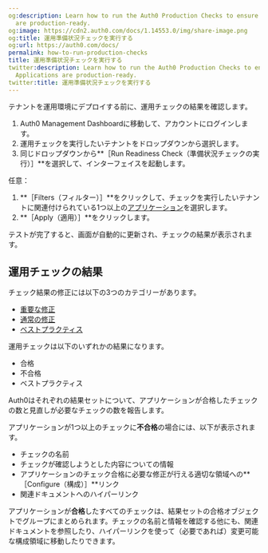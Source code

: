 ```yaml
---
og:description: Learn how to run the Auth0 Production Checks to ensure that your Applications
  are production-ready.
og:image: https://cdn2.auth0.com/docs/1.14553.0/img/share-image.png
og:title: 運用準備状況チェックを実行する
og:url: https://auth0.com/docs/
permalink: how-to-run-production-checks
title: 運用準備状況チェックを実行する
twitter:description: Learn how to run the Auth0 Production Checks to ensure that your
  Applications are production-ready.
twitter:title: 運用準備状況チェックを実行する
---
```


テナントを運用環境にデプロイする前に、運用チェックの結果を確認します。

1. Auth0 Management Dashboardに移動して、アカウントにログインします。
2. 運用チェックを実行したいテナントをドロップダウンから選択します。
3. 同じドロップダウンから**［Run Readiness Check（準備状況チェックの実行）］**を選択して、インターフェイスを起動します。

任意：

1. **［Filters（フィルター）］**をクリックして、チェックを実行したいテナントに関連付けられている1つ以上の[アプリケーション](/applications)を選択します。
2. **［Apply（適用）］**をクリックします。

テストが完了すると、画面が自動的に更新され、チェックの結果が表示されます。

## 運用チェックの結果

チェック結果の修正には以下の3つのカテゴリーがあります。

* [重要な修正](/deploy/pre-deployment/production-check-required-fixes)
* [通常の修正](/deploy/pre-deployment/production-check-recommended-fixes)
* [ベストプラクティス](/deploy/pre-deployment/production-checks-best-practices)

運用チェックは以下のいずれかの結果になります。

* 合格
* 不合格
* ベストプラクティス

Auth0はそれぞれの結果セットについて、アプリケーションが合格したチェックの数と見直しが必要なチェックの数を報告します。

アプリケーションが1つ以上のチェックに**不合格**の場合には、以下が表示されます。

* チェックの名前
* チェックが確認しようとした内容についての情報
* アプリケーションのチェック合格に必要な修正が行える適切な領域への**［Configure（構成）］**リンク
* 関連ドキュメントへのハイパーリンク

アプリケーションが**合格**したすべてのチェックは、結果セットの合格オブジェクトでグループにまとめられます。チェックの名前と情報を確認する他にも、関連ドキュメントを参照したり、ハイパーリンクを使って（必要であれば）変更可能な構成領域に移動したりできます。